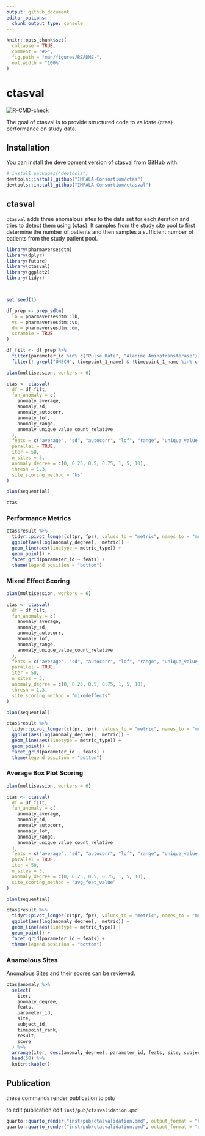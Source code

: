 ```yaml
---
output: github_document
editor_options: 
  chunk_output_type: console
---
```


<!-- README.md is generated from README.Rmd. Please edit that file -->

```r
knitr::opts_chunk$set(
  collapse = TRUE,
  comment = "#>",
  fig.path = "man/figures/README-",
  out.width = "100%"
)
```

# ctasval

<!-- badges: start -->

[![R-CMD-check](https://github.com/IMPALA-Consortium/ctasval/actions/workflows/R-CMD-check.yaml/badge.svg)](https://github.com/IMPALA-Consortium/ctasval/actions/workflows/R-CMD-check.yaml)

<!-- badges: end -->

The goal of ctasval is to provide structured code to validate {ctas} performance on study data.

## Installation

You can install the development version of ctasval from [GitHub](https://github.com/) with:

``` r
# install.packages("devtools")
devtools::install_github("IMPALA-Consortium/ctas")
devtools::install_github("IMPALA-Consortium/ctasval")
```

## ctasval

`ctasval` adds three anomalous sites to the data set for each iteration and tries to detect them using {ctas}. It samples from the study site pool to first determine the number of patients and then samples a sufficient number of patients from the study patient pool.

```r

library(pharmaversesdtm)
library(dplyr)
library(future)
library(ctasval)
library(ggplot2)
library(tidyr)



set.seed(1)

df_prep <- prep_sdtm(
  lb = pharmaversesdtm::lb,
  vs = pharmaversesdtm::vs,
  dm = pharmaversesdtm::dm,
  scramble = TRUE
)

df_filt <- df_prep %>%
  filter(parameter_id %in% c("Pulse Rate", "Alanine Aminotransferase")) %>%
  filter(! grepl("UNSCH", timepoint_1_name) & !timepoint_1_name %in% c("AMBUL ECG REMOVAL", "RETRIEVAL"))

plan(multisession, workers = 6)

ctas <- ctasval(
  df = df_filt,
  fun_anomaly = c(
    anomaly_average,
    anomaly_sd,
    anomaly_autocorr,
    anomaly_lof,
    anomaly_range,
    anomaly_unique_value_count_relative
  ),
  feats = c("average", "sd", "autocorr", "lof", "range", "unique_value_count_relative"),
  parallel = TRUE,
  iter = 50,
  n_sites = 3,
  anomaly_degree = c(0, 0.25, 0.5, 0.75, 1, 5, 10),
  thresh = 1.3,
  site_scoring_method = "ks"
)

plan(sequential)

ctas
```

### Performance Metrics

```r
ctas$result %>%
  tidyr::pivot_longer(c(tpr, fpr), values_to = "metric", names_to = "metric_type") %>%
  ggplot(aes(log(anomaly_degree),  metric)) +
  geom_line(aes(linetype = metric_type)) +
  geom_point() +
  facet_grid(parameter_id ~ feats) +
  theme(legend.position = "bottom")
```


### Mixed Effect Scoring

```r
plan(multisession, workers = 6)

ctas <- ctasval(
  df = df_filt,
  fun_anomaly = c(
    anomaly_average,
    anomaly_sd,
    anomaly_autocorr,
    anomaly_lof,
    anomaly_range,
    anomaly_unique_value_count_relative
  ),
  feats = c("average", "sd", "autocorr", "lof", "range", "unique_value_count_relative"),
  parallel = TRUE,
  iter = 50,
  n_sites = 3,
  anomaly_degree = c(0, 0.25, 0.5, 0.75, 1, 5, 10),
  thresh = 1.3,
  site_scoring_method = "mixedeffects"
)

plan(sequential)

ctas$result %>%
  tidyr::pivot_longer(c(tpr, fpr), values_to = "metric", names_to = "metric_type") %>%
  ggplot(aes(log(anomaly_degree),  metric)) +
  geom_line(aes(linetype = metric_type)) +
  geom_point() +
  facet_grid(parameter_id ~ feats) +
  theme(legend.position = "bottom")

```

### Average Box Plot Scoring

```r
plan(multisession, workers = 6)

ctas <- ctasval(
  df = df_filt,
  fun_anomaly = c(
    anomaly_average,
    anomaly_sd,
    anomaly_autocorr,
    anomaly_lof,
    anomaly_range,
    anomaly_unique_value_count_relative
  ),
  feats = c("average", "sd", "autocorr", "lof", "range", "unique_value_count_relative"),
  parallel = TRUE,
  iter = 50,
  n_sites = 3,
  anomaly_degree = c(0, 0.25, 0.5, 0.75, 1, 5, 10),
  site_scoring_method = "avg_feat_value"
)

plan(sequential)

ctas$result %>%
  tidyr::pivot_longer(c(tpr, fpr), values_to = "metric", names_to = "metric_type") %>%
  ggplot(aes(log(anomaly_degree),  metric)) +
  geom_line(aes(linetype = metric_type)) +
  geom_point() +
  facet_grid(parameter_id ~ feats) +
  theme(legend.position = "bottom")

```


### Anamolous Sites

Anomalous Sites and their scores can be reviewed.

```r
ctas$anomaly %>%
  select(
    iter,
    anomaly_degree,
    feats,
    parameter_id,
    site,
    subject_id,
    timepoint_rank,
    result,
    score
  ) %>%
  arrange(iter, desc(anomaly_degree), parameter_id, feats, site, subject_id, timepoint_rank) %>%
  head(50) %>%
  knitr::kable()

```


## Publication

these commands render publication to `pub/`

to edit publication edit `inst/pub/ctasvalidation.qmd`

```r
quarto::quarto_render("inst/pub/ctasvalidation.qmd", output_format = "html")
quarto::quarto_render("inst/pub/ctasvalidation.qmd", output_format = "docx")
```

